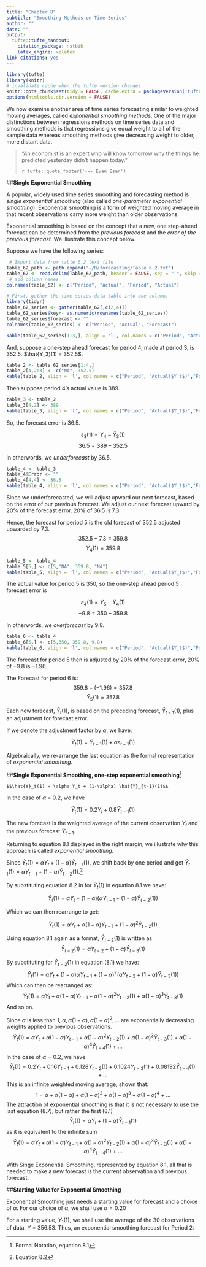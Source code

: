 ```yaml
---
title: "Chapter 8"
subtitle: "Smoothing Methods on Time Series"
author: ""
date: ""
output:
  tufte::tufte_handout:
    citation_package: natbib
    latex_engine: xelatex
link-citations: yes
---
```


```r
library(tufte)
library(knitr)
# invalidate cache when the tufte version changes
knitr::opts_chunk$set(tidy = FALSE, cache.extra = packageVersion('tufte'))
options(htmltools.dir.version = FALSE)
```


We now examine another area of time series forecasting similar to weighted moving
averages, called _exponential smoothing methods_. One of the major distinctions between regressions methods on time series data and smoothing methods is that regressions give equal weight to all of the sample data whereas smoothing methods give decreasing weight to older, more distant data.

> "An economist is an expert who will know tomorrow why the things he predicted yesterday
didn't happen today."
>
> `r tufte::quote_footer('--- Evan Esar')`

\newpage

##**Single Exponential Smoothing**

A popular, widely used time series smoothing and forecasting method is _single exponential smoothing_ (also called _one-parameter exponential smoothing_). Exponential smoothing is a form of weighted moving average in that recent observations carry more weight than older observations.

Exponential smoothing is based on the concept that a new, one step-ahead forecast can be determined from the _previous forecast_ and the _error of the previous forecast_. We illustrate this concept below. 

Suppose we have the following series:

```r
 # Import data from table 6.2 text file
Table_62_path <- path.expand("~/R/forecasting/Table 6.2.txt")
table_62 <- read.delim(Table_62_path, header = FALSE, sep = " ", skip = 1)
 # add column names
colnames(table_62) <- c("Period", "Actual", "Period", "Actual")

# First, gather the time series data table into one column.
library(tidyr)
table_62_series <- gather(table_62[,c(2,4)])
table_62_series$key<- as.numeric(rownames(table_62_series))
table_62_series$forecast <- ""
colnames(table_62_series) <- c("Period", "Actual", "Forecast")

kable(table_62_series[1:3,], align = 'l', col.names = c("Period", "Actual($Y_t$)","Forecast"))
```

And, suppose a one-step ahead forecast for period 4, made at period 3, is 352.5. $\hat{Y_3}(1) = 352.5$.

```r
table_2 <- table_62_series[1:4,]
table_2[4,2:3] <- c("NA", 352.5)
kable(table_2, align = 'l', col.names = c("Period", "Actual($Y_t$)","Forecast"))
```

Then suppose period 4's actual value is 389.


```r
table_3 <- table_2
table_3[4,2] <- 389
kable(table_3, align = 'l', col.names = c("Period", "Actual($Y_t$)","Forecast"))
```


So, the forecast error is 36.5.

$$\varepsilon_{3}(1) = Y_4 - \hat{Y}_3(1)$$
$$36.5 = 389 - 352.5$$

\newpage

In otherwords, we _underforecast_ by 36.5.

```r
table_4 <- table_3
table_4$Error <- ""
table_4[4,4] <- 36.5
kable(table_4, align = 'l', col.names = c("Period", "Actual($Y_t$)","Forecast", "Error"))
```

Since we underforecasted, we will adjust upward our next forecast, based on the error of our previous forecast.  We adjust our next forecast upward by 20% of the forecast error. $20\%$ of $36.5$ is $7.3$.

Hence, the forecast for period 5 is the old forecast of 352.5 adjusted upwarded by
7.3. 
$$352.5 + 7.3 = 359.8$$
$$\hat{Y}_4(1) = 359.8$$

```r
table_5 <- table_4
table_5[5,] <- c(5,"NA", 359.8, "NA")
kable(table_5, align = 'l', col.names = c("Period", "Actual($Y_t$)","Forecast", "Error"))
```

The actual value for period 5 is 350, so the one-step ahead period 5 forecast error
is
 
$$\varepsilon_{4}(1) = Y_5 - \hat{Y}_4(1)$$
$$-9.8 = 350 - 359.8$$

In otherwords, we _overforecast_ by 9.8.

```r
table_6 <- table_4
table_6[5,] <- c(5,350, 359.8, 9.8)
kable(table_6, align = 'l', col.names = c("Period", "Actual($Y_t$)","Forecast", "Error"))
```

The forecast for period 5 then is adjusted by 20% of the forecast error, $20\%$ of $-9.8$ is $-1.96$.

The Forecast for period 6 is:
$$359.8 + (-1.96) = 357.8$$
$$\hat{Y}_5(1) = 357.8$$

Each new forecast, $\hat{Y}_t(1)$, is based on the preceding forecast, $\hat{Y}_{t-1}(1)$, plus an adjustment for forecast error.

If we denote the adjustment factor by $\alpha$, we have:

 $$\hat{Y}_t(1) = \hat{Y}_{t-1}(1)+\alpha\varepsilon_{t-1}(1)$$

Algebraically, we re-arrange the last equation as the formal representation of _exponential smoothing_.


##**Single Exponential Smoothing, one-step exponential smoothing**^[Formal Notation, equation 8.1]

```marginfigure
$$\hat{Y}_t(1) = \alpha Y_t + (1-\alpha) \hat{Y}_{t-1}(1)$$
```

 In the case of $\alpha$ = 0.2, we have 
 
$$\hat{Y}_t(1) = 0.2 Y_t + 0.8  \hat{Y}_{t-1}(1)$$

The new forecast is the weighted average of the current observation $Y_t$ and the previous forecast $\hat{Y}_{t-1}$.
  
Returning to equation 8.1 displayed in the right margin, we illustrate why this approach is called _exponential smoothing_. 

Since $\hat{Y}_t(1) = \alpha Y_t + (1-\alpha) \hat{Y}_{t-1}(1)$, we shift back by one period and get $\hat{Y}_{t-1}(1) = \alpha Y_{t-1} + (1-\alpha) \hat{Y}_{t-2}(1)$.^[Equation 8.2]

By substituting equation 8.2 in for $\hat{Y}_t(1)$ in equation 8.1 we have:

$$\hat{Y}_t(1) = \alpha Y_t + (1-\alpha) \left(\alpha Y_{t-1} + (1-\alpha) \hat{Y}_{t-2}(1)\right)$$

Which we can then rearrange to get:

$$\hat{Y}_t(1) = \alpha Y_t + \alpha(1-\alpha) Y_{t-1} + (1-\alpha)^2 \hat{Y}_{t-2}(1)$$
  
Using equation 8.1 again as a format, $\hat{Y}_{t-2}(1)$ is written as
$$\hat{Y}_{t-2}(1) = \alpha Y_{t-2} + (1-\alpha) \hat{Y}_{t-3}(1)$$

By substituting for $\hat{Y}_{t-2}(1)$ in equation (8.1) we have:
$$\hat{Y}_t(1) = \alpha Y_t + (1-\alpha) \alpha Y_{t-1} + (1-\alpha)^2 \left(\alpha Y_{t-2} + (1-\alpha) \hat{Y}_{t-3}(1)\right)$$
Which can then be rearranged as:
$$\hat{Y}_t(1) = \alpha Y_t + \alpha(1-\alpha) Y_{t-1} + \alpha(1-\alpha)^2 {Y}_{t-2}(1) + \alpha(1-\alpha)^3 \hat{Y}_{t-3}(1)$$
And so on. 

Since $\alpha$ is less than 1, 
$\alpha, \alpha(1-\alpha), \alpha(1-\alpha)^2, \dots$ are exponentially decreasing weights applied to previous observations.
$$\hat{Y}_t(1) = \alpha Y_t + \alpha(1-\alpha) Y_{t-1} + \alpha(1-\alpha)^2 {Y}_{t-2}(1) + \alpha(1-\alpha)^3 \hat{Y}_{t-3}(1) + \alpha(1-\alpha)^4 \hat{Y}_{t-4}(1) + \dots$$
In the case of $\alpha = 0.2$, we have
$$\hat{Y}_t(1) = 0.2 Y_t + 0.16 Y_{t-1} + 0.128{Y}_{t-2}(1) + 0.1024 {Y}_{t-3}(1) +  0.08192 \hat{Y}_{t-4}(1) + \dots$$
This is an infinite weighted moving average, shown that:
$$1 = \alpha + \alpha(1-\alpha)  + \alpha(1-\alpha)^2 + \alpha(1-\alpha)^3  + \alpha(1-\alpha)^4 + \dots$$
The attraction of exponential smoothing is that it is not necessary to use the last equation (8.7), but rather the first (8.1)
$$\hat{Y}_t(1) = \alpha Y_t + (1-\alpha) \hat{Y}_{t-1}(1)$$
as it is equivalent to the infinite sum
$$\hat{Y}_t(1) = \alpha Y_t + \alpha(1-\alpha) Y_{t-1} + \alpha(1-\alpha)^2 {Y}_{t-2}(1) + \alpha(1-\alpha)^3 \hat{Y}_{t-3}(1) + \alpha(1-\alpha)^4 \hat{Y}_{t-4}(1) + \dots$$

With Singe Exponential Smoothing, represented by equation 8.1, all that is needed to make a new forecast is the current observation and previous forecast.

##**Starting Value for Exponential Smoothing**

Exponential Smoothing just needs a starting value for forecast and a choice of $\alpha$. For our choice of  $\alpha$, we shall use $\alpha = 0.20$

For a starting value, $Y_1(1)$, we shall use the average of the 30 observations of data, 
Y = 356.53. Thus, an exponential smoothing forecast for Period 2:


